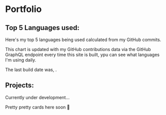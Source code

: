
# Portfolio

## Top 5 Languages used:

Here's my top 5 languages being used calculated from my GitHub
commits.

This chart is updated with my GitHub contributions data via the GitHub
GraphQL endpoint every time this site is built, ypu can see what
languages I'm using daily.

The last build date was, <UpdatedDate />.

<TopLanguages />

## Projects:

Currently under development...

Pretty pretty cards here soon 👀

<!-- <Projects /> -->
